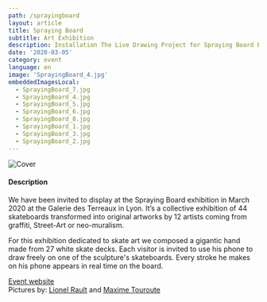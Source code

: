 ```yaml
---
path: /sprayingboard
layout: article
title: Spraying Board
subtitle: Art Exhibition
description: Installation The Live Drawing Project for Spraying Board Exhibition at Place des Terreaux à Lyon
date: '2020-03-05'
category: event
language: en
image: 'SprayingBoard_4.jpg'
embeddedImagesLocal:
  - SprayingBoard_7.jpg
  - SprayingBoard_4.jpg
  - SprayingBoard_5.jpg
  - SprayingBoard_6.jpg
  - SprayingBoard_8.jpg
  - SprayingBoard_1.jpg
  - SprayingBoard_3.jpg
  - SprayingBoard_2.jpg
---
```


![Cover](cover.jpg)

#### Description

We have been invited to display at the Spraying Board exhibition in March 2020 at the Galerie des Terreaux in Lyon. It’s a collective exhibition of 44 skateboards transformed into original artworks by 12 artists coming from graffiti, Street-Art or neo-muralism.

For this exhibition dedicated to skate art we composed a gigantic hand made from 27 white skate decks. Each visitor is invited to use his phone to draw freely on one of the sculpture's skateboards. Every stroke he makes on his phone appears in real time on the board.

 <ImageGrid props={props}/>

[Event website](https://sprayingboard.thedailyboard.co/)  
Pictures by: [Lionel Rault](https://lionelrault.smugmug.com/) and [Maxime Touroute](https://maximetouroute.github.io)
